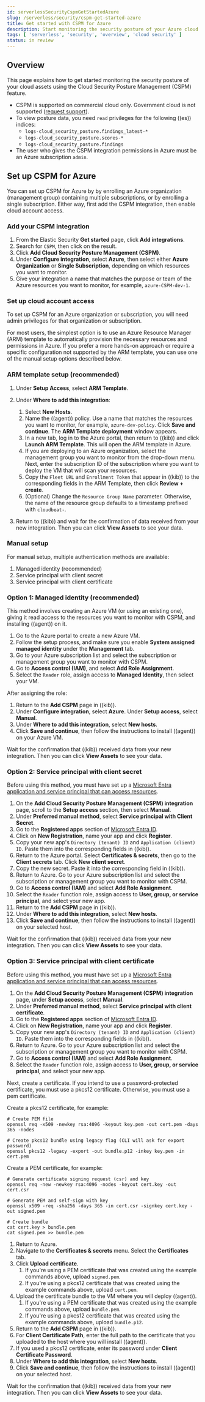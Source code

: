 ```yaml
---
id: serverlessSecurityCspmGetStartedAzure
slug: /serverless/security/cspm-get-started-azure
title: Get started with CSPM for Azure
description: Start monitoring the security posture of your Azure cloud assets.
tags: [ 'serverless', 'security', 'overview', 'cloud security' ]
status: in review
---
```


<DocBadge template="technical preview" />
<div id="cspm-get-started-azure"></div>

<div id="cspm-overview-azure"></div>

## Overview

This page explains how to get started monitoring the security posture of your cloud assets using the Cloud Security Posture Management (CSPM) feature.

<DocCallOut title="Requirements">

* CSPM is supported on commercial cloud only. Government cloud is not supported ([request support](https://github.com/elastic/enhancements)).
* To view posture data, you need `read` privileges for the following ((es)) indices:
  * `logs-cloud_security_posture.findings_latest-*`
  * `logs-cloud_security_posture.scores-*`
  * `logs-cloud_security_posture.findings`
* The user who gives the CSPM integration permissions in Azure must be an Azure subscription `admin`.

</DocCallOut>

<div id="cspm-setup-azure"></div>

## Set up CSPM for Azure

You can set up CSPM for Azure by by enrolling an Azure organization (management group) containing multiple subscriptions, or by enrolling a single subscription. Either way, first add the CSPM integration, then enable cloud account access.

<div id="cspm-add-and-name-integration-azure"></div>

### Add your CSPM integration
1. From the Elastic Security **Get started** page, click **Add integrations**.
1. Search for `CSPM`, then click on the result.
1. Click **Add Cloud Security Posture Management (CSPM)**.
1. Under **Configure integration**, select **Azure**, then select either **Azure Organization** or **Single Subscription**, depending on which resources you want to monitor. 
1. Give your integration a name that matches the purpose or team of the Azure resources you want to monitor, for example, `azure-CSPM-dev-1`.

<div id="cspm-set-up-cloud-access-section-azure"></div>

### Set up cloud account access
To set up CSPM for an Azure organization or subscription, you will need admin privileges for that organization or subscription.

For most users, the simplest option is to use an Azure Resource Manager (ARM) template to automatically provision the necessary resources and permissions in Azure. If you prefer a more hands-on approach or require a specific configuration not supported by the ARM template, you can use one of the manual setup options described below.

<div id="cspm-set-up-ARM"></div>

### ARM template setup (recommended)

1. Under **Setup Access**, select **ARM Template**.
1. Under **Where to add this integration**:
    1. Select **New Hosts**.
    1. Name the ((agent)) policy. Use a name that matches the resources you want to monitor, for example, `azure-dev-policy`. Click **Save and continue**. The **ARM Template deployment** window appears.
    1. In a new tab, log in to the Azure portal, then return to ((kib)) and click **Launch ARM Template**. This will open the ARM template in Azure.
    1. If you are deploying to an Azure organization, select the management group you want to monitor from the drop-down menu. Next, enter the subscription ID of the subscription where you want to deploy the VM that will scan your resources.
    1. Copy the `Fleet URL` and `Enrollment Token` that appear in ((kib)) to the corresponding fields in the ARM Template, then click **Review + create**.    
    1. (Optional) Change the `Resource Group Name` parameter. Otherwise, the name of the resource group defaults to a timestamp prefixed with `cloudbeat-`.

1. Return to ((kib)) and wait for the confirmation of data received from your new integration. Then you can click **View Assets** to see your data.

<div id="cspm-set-up-manual-azure"></div>

### Manual setup

For manual setup, multiple authentication methods are available: 

1. Managed identity (recommended)
1. Service principal with client secret
1. Service principal with client certificate

<div id="cspm-azure-managed-identity-setup"></div>

### Option 1: Managed identity (recommended)

This method involves creating an Azure VM (or using an existing one), giving it read access to the resources you want to monitor with CSPM, and installing ((agent)) on it.

1. Go to the Azure portal to create a new Azure VM.
1. Follow the setup process, and make sure you enable **System assigned managed identity** under the **Management** tab.
1. Go to your Azure subscription list and select the subscription or management group you want to monitor with CSPM.
1. Go to **Access control (IAM)**, and select **Add Role Assignment**.
1. Select the `Reader` role, assign access to **Managed Identity**, then select your VM.

After assigning the role:

1. Return to the **Add CSPM** page in ((kib)). 
1. Under **Configure integration**, select **Azure**. Under **Setup access**, select **Manual**.
1. Under **Where to add this integration**, select **New hosts**.
1. Click **Save and continue**, then follow the instructions to install ((agent)) on your Azure VM.

Wait for the confirmation that ((kib)) received data from your new integration. Then you can click **View Assets** to see your data.

<div id="cspm-azure-client-secret"></div>

### Option 2: Service principal with client secret

Before using this method, you must have set up a [Microsoft Entra application and service principal that can access resources](https://learn.microsoft.com/en-us/entra/identity-platform/howto-create-service-principal-portal#get-tenant-and-app-id-values-for-signing-in). 

1. On the **Add Cloud Security Posture Management (CSPM) integration** page, scroll to the **Setup access** section, then select **Manual**.
1. Under **Preferred manual method**, select **Service principal with Client Secret**.
1. Go to the **Registered apps** section of [Microsoft Entra ID](https://ms.portal.azure.com/#view/Microsoft_AAD_IAM/ActiveDirectoryMenuBlade/~/RegisteredApps).
1. Click on **New Registration**, name your app and click **Register**.
1. Copy your new app's `Directory (tenant) ID` and `Application (client) ID`. Paste them into the corresponding fields in ((kib)).
1. Return to the Azure portal. Select **Certificates & secrets**, then go to the **Client secrets** tab. Click **New client secret**. 
1. Copy the new secret. Paste it into the corresponding field in ((kib)).
1. Return to Azure. Go to your Azure subscription list and select the subscription or management group you want to monitor with CSPM.
1. Go to **Access control (IAM)** and select **Add Role Assignment**. 
1. Select the `Reader` function role, assign access to **User, group, or service principal**, and select your new app.
1. Return to the **Add CSPM** page in ((kib)).
1. Under **Where to add this integration**, select **New hosts**.
1. Click **Save and continue**, then follow the instructions to install ((agent)) on your selected host. 

Wait for the confirmation that ((kib)) received data from your new integration. Then you can click **View Assets** to see your data.

<div id="cspm-azure-client-certificate"></div>

### Option 3: Service principal with client certificate

Before using this method, you must have set up a [Microsoft Entra application and service principal that can access resources](https://learn.microsoft.com/en-us/entra/identity-platform/howto-create-service-principal-portal#get-tenant-and-app-id-values-for-signing-in). 

1. On the **Add Cloud Security Posture Management (CSPM) integration** page, under **Setup access**, select **Manual**. 
1. Under **Preferred manual method**, select **Service principal with client certificate**.
1. Go to the **Registered apps** section of [Microsoft Entra ID](https://ms.portal.azure.com/#view/Microsoft_AAD_IAM/ActiveDirectoryMenuBlade/~/RegisteredApps).
1. Click on **New Registration**, name your app and click **Register**.
1. Copy your new app's `Directory (tenant) ID` and `Application (client) ID`. Paste them into the corresponding fields in ((kib)).
1. Return to Azure. Go to your Azure subscription list and select the subscription or management group you want to monitor with CSPM.
1. Go to **Access control (IAM)** and select **Add Role Assignment**. 
1. Select the `Reader` function role, assign access to **User, group, or service principal**, and select your new app.

Next, create a certificate. If you intend to use a password-protected certificate, you must use a pkcs12 certificate. Otherwise, you must use a pem certificate.

Create a pkcs12 certificate, for example:
```shell
# Create PEM file
openssl req -x509 -newkey rsa:4096 -keyout key.pem -out cert.pem -days 365 -nodes

# Create pkcs12 bundle using legacy flag (CLI will ask for export password)
openssl pkcs12 -legacy -export -out bundle.p12 -inkey key.pem -in cert.pem
```

Create a PEM certificate, for example:
```shell
# Generate certificate signing request (csr) and key
openssl req -new -newkey rsa:4096 -nodes -keyout cert.key -out cert.csr

# Generate PEM and self-sign with key
openssl x509 -req -sha256 -days 365 -in cert.csr -signkey cert.key -out signed.pem

# Create bundle
cat cert.key > bundle.pem
cat signed.pem >> bundle.pem
```

1. Return to Azure.
1. Navigate to the **Certificates & secrets** menu. Select the **Certificates** tab.
1. Click **Upload certificate**. 
    1. If you're using a PEM certificate that was created using the example commands above, upload `signed.pem`.
    1. If you're using a pkcs12 certificate that was created using the example commands above, upload `cert.pem`.
1. Upload the certificate bundle to the VM where you will deploy ((agent)).
    1. If you're using a PEM certificate that was created using the example commands above, upload `bundle.pem`.
    1. If you're using a pkcs12 certificate that was created using the example commands above, upload `bundle.p12`.
1. Return to the **Add CSPM** page in ((kib)). 
1. For **Client Certificate Path**, enter the full path to the certificate that you uploaded to the host where you will install ((agent)). 
1. If you used a pkcs12 certificate, enter its password under **Client Certificate Password**.
1. Under **Where to add this integration**, select **New hosts**.
1. Click **Save and continue**, then follow the instructions to install ((agent)) on your selected host.

Wait for the confirmation that ((kib)) received data from your new integration. Then you can click **View Assets** to see your data.